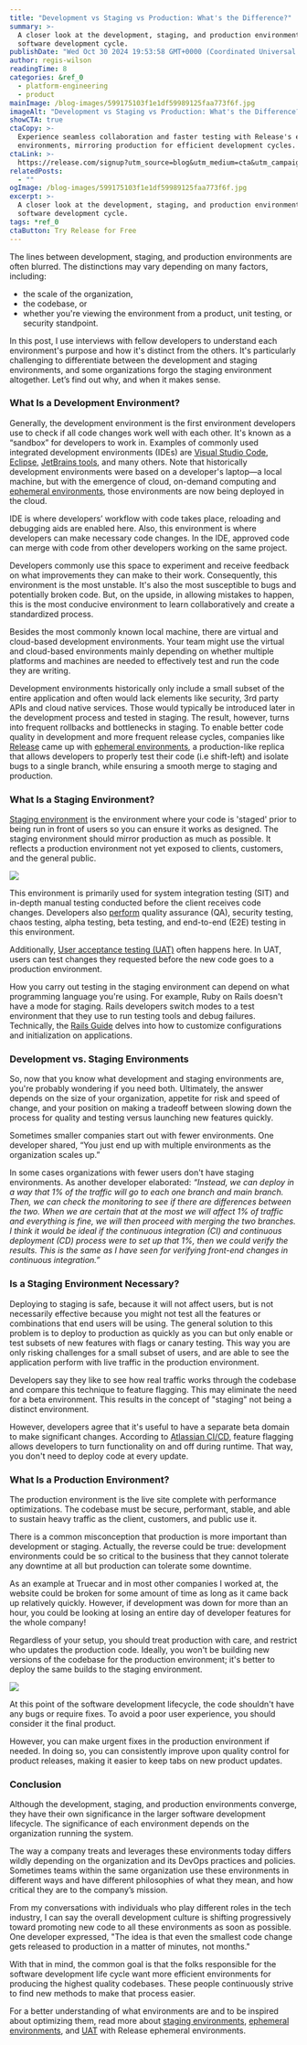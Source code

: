 ```yaml
---
title: "Development vs Staging vs Production: What's the Difference?"
summary: >-
  A closer look at the development, staging, and production environments of the
  software development cycle.
publishDate: "Wed Oct 30 2024 19:53:58 GMT+0000 (Coordinated Universal Time)"
author: regis-wilson
readingTime: 8
categories: &ref_0
  - platform-engineering
  - product
mainImage: /blog-images/599175103f1e1df59989125faa773f6f.jpg
imageAlt: "Development vs Staging vs Production: What's the Difference?"
showCTA: true
ctaCopy: >-
  Experience seamless collaboration and faster testing with Release's ephemeral
  environments, mirroring production for efficient development cycles.
ctaLink: >-
  https://release.com/signup?utm_source=blog&utm_medium=cta&utm_campaign=blog-cta&utm_content=development-vs-staging-vs-production-whats-the-difference
relatedPosts:
  - ""
ogImage: /blog-images/599175103f1e1df59989125faa773f6f.jpg
excerpt: >-
  A closer look at the development, staging, and production environments of the
  software development cycle.
tags: *ref_0
ctaButton: Try Release for Free
---
```


The lines between development, staging, and production environments are often blurred. The distinctions may vary depending on many factors, including:

- the scale of the organization,
- the codebase, or
- whether you're viewing the environment from a product, unit testing, or security standpoint.

In this post, I use interviews with fellow developers to understand each environment's purpose and how it's distinct from the others. It's particularly challenging to differentiate between the development and staging environments, and some organizations forgo the staging environment altogether. Let’s find out why, and when it makes sense.

### **What Is a Development Environment?**

Generally, the development environment is the first environment developers use to check if all code changes work well with each other. It's known as a “sandbox” for developers to work in. Examples of commonly used integrated development environments (IDEs) are [Visual Studio Code](https://code.visualstudio.com/), [Eclipse,](https://www.eclipse.org/ide/) [JetBrains tools](https://www.jetbrains.com/), and many others. Note that historically development environments were based on a developer's laptop—a local machine, but with the emergence of cloud, on-demand computing and [ephemeral environments](http://releasehub.com/ephemeral-environments), those environments are now being deployed in the cloud.

IDE is where developers’ workflow with code takes place, reloading and debugging aids are enabled here. Also, this environment is where developers can make necessary code changes. In the IDE, approved code can merge with code from other developers working on the same project.

Developers commonly use this space to experiment and receive feedback on what improvements they can make to their work. Consequently, this environment is the most unstable. It's also the most susceptible to bugs and potentially broken code. But, on the upside, in allowing mistakes to happen, this is the most conducive environment to learn collaboratively and create a standardized process.  

Besides the most commonly known local machine, there are virtual and cloud-based development environments. Your team might use the virtual and cloud-based environments mainly depending on whether multiple platforms and machines are needed to effectively test and run the code they are writing.

Development environments historically only include a small subset of the entire application and often would lack elements like security, 3rd party APIs and cloud native services. Those would typically be introduced later in the development process and tested in staging. The result, however, turns into frequent rollbacks and bottlenecks in staging. To enable better code quality in development and more frequent release cycles, companies like [Release](https://release.com/) came up with [ephemeral environments](http://release.com/ephemeral-environments), a production-like replica that allows developers to properly test their code (i.e shift-left) and isolate bugs to a single branch, while ensuring a smooth merge to staging and production.

### What Is a Staging Environment?

[Staging environment](https://release.com/staging-environments) is the environment where your code is 'staged' prior to being run in front of users so you can ensure it works as designed. The staging environment should mirror production as much as possible. It reflects a production environment not yet exposed to clients, customers, and the general public.

![](/blog-images/7889fa49b5c1fd3e80dd96dda8886942.png)

This environment is primarily used for system integration testing (SIT) and in-depth manual testing conducted before the client receives code changes. Developers also [perform](https://www.unitrends.com/blog/development-test-environments) quality assurance (QA), security testing, chaos testing, alpha testing, beta testing, and end-to-end (E2E) testing in this environment.

Additionally, [User acceptance testing (UAT)](https://release.com/user-acceptance-testing-with-ephemeral-environments) often happens here. In UAT, users can test changes they requested before the new code goes to a production environment.

How you carry out testing in the staging environment can depend on what programming language you're using. For example, Ruby on Rails doesn't have a mode for staging. Rails developers switch modes to a test environment that they use to run testing tools and debug failures. Technically, the [Rails Guide](https://guides.rubyonrails.org/configuring.html) delves into how to customize configurations and initialization on applications.

### **Development vs. Staging Environments**

So, now that you know what development and staging environments are, you're probably wondering if you need both. Ultimately, the answer depends on the size of your organization, appetite for risk and speed of change, and your position on making a tradeoff between slowing down the process for quality and testing versus launching new features quickly.

Sometimes smaller companies start out with fewer environments. One developer shared, “You just end up with multiple environments as the organization scales up.”  

In some cases organizations with fewer users don't have staging environments. As another developer elaborated: _“Instead, we can deploy in a way that 1% of the traffic will go to each one branch and main branch. Then, we can check the monitoring to see if there are differences between the two. When we are certain that at the most we will affect 1% of traffic and everything is fine, we will then proceed with merging the two branches. I think it would be ideal if the continuous integration (CI) and continuous deployment (CD) process were to set up that 1%, then we could verify the results. This is the same as I have seen for verifying front-end changes in continuous integration.”_

### **Is a Staging Environment Necessary?**

Deploying to staging is safe, because it will not affect users, but is not necessarily effective because you might not test all the features or combinations that end users will be using. The general solution to this problem is to deploy to production as quickly as you can but only enable or test subsets of new features with flags or canary testing. This way you are only risking challenges for a small subset of users, and are able to see the application perform with live traffic in the production environment.

Developers say they like to see how real traffic works through the codebase and compare this technique to feature flagging. This may eliminate the need for a beta environment. This results in the concept of "staging" not being a distinct environment.

However, developers agree that it's useful to have a separate beta domain to make significant changes. According to [Atlassian CI/CD](https://www.atlassian.com/continuous-delivery/principles/feature-flags), feature flagging allows developers to turn functionality on and off during runtime. That way, you don't need to deploy code at every update.

### **What Is a Production Environment?**

The production environment is the live site complete with performance optimizations. The codebase must be secure, performant, stable, and able to sustain heavy traffic as the client, customers, and public use it.  

There is a common misconception that production is more important than development or staging. Actually, the reverse could be true: development environments could be so critical to the business that they cannot tolerate any downtime at all but production can tolerate some downtime.

As an example at Truecar and in most other companies I worked at, the website could be broken for some amount of time as long as it came back up relatively quickly. However, if development was down for more than an hour, you could be looking at losing an entire day of developer features for the whole company!

Regardless of your setup, you should treat production with care, and restrict who updates the production code. Ideally, you won't be building new versions of the codebase for the production environment; it's better to deploy the same builds to the staging environment.

![](/blog-images/436b6ae884f81c86dc705a7163ab8dfa.png)

At this point of the software development lifecycle, the code shouldn't have any bugs or require fixes. To avoid a poor user experience, you should consider it the final product.

However, you can make urgent fixes in the production environment if needed. In doing so, you can consistently improve upon quality control for product releases, making it easier to keep tabs on new product updates.

### **Conclusion**

Although the development, staging, and production environments converge, they have their own significance in the larger software development lifecycle. The significance of each environment depends on the organization running the system.

The way a company treats and leverages these environments today differs wildly depending on the organization and its DevOps practices and policies. Sometimes teams within the same organization use these environments in different ways and have different philosophies of what they mean, and how critical they are to the company’s mission.

From my conversations with individuals who play different roles in the tech industry, I can say the overall development culture is shifting progressively toward promoting new code to all these environments as soon as possible. One developer expressed, "The idea is that even the smallest code change gets released to production in a matter of minutes, not months."

With that in mind, the common goal is that the folks responsible for the software development life cycle want more efficient environments for producing the highest quality codebases. These people continuously strive to find new methods to make that process easier.

For a better understanding of what environments are and to be inspired about optimizing them, read more about [staging environments](https://release.com/staging-environments), [ephemeral environments](https://release.com/ephemeral-environments), and [UAT](https://release.com/user-acceptance-testing-with-ephemeral-environments) with Release ephemeral environments.

‍

